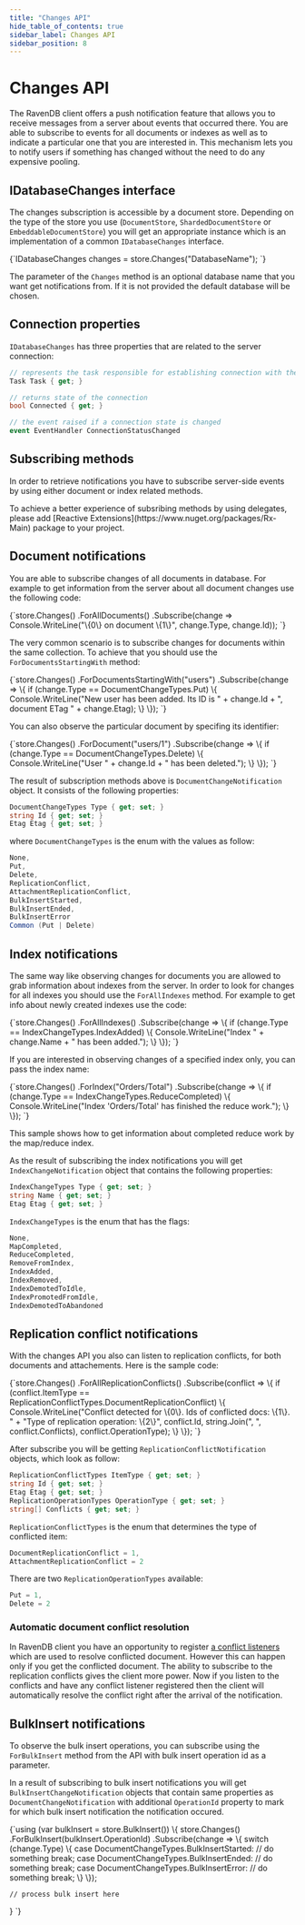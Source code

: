 ```yaml
---
title: "Changes API"
hide_table_of_contents: true
sidebar_label: Changes API
sidebar_position: 8
---
```



# Changes API

The RavenDB client offers a push notification feature that allows you to receive messages from a server about events that occurred there.
You are able to subscribe to events for all documents or indexes as well as to indicate a particular one that you are interested in. 
This mechanism lets you to notify users if something has changed without the need to do any expensive pooling. 

## IDatabaseChanges interface

The changes subscription is accessible by a document store. Depending on the type of the store you use (`DocumentStore`, `ShardedDocumentStore` or `EmbeddableDocumentStore`) you will get an appropriate instance
which is an implementation of a common `IDatabaseChanges` interface.

<TabItem value="getting_database_changes_instance" label="getting_database_changes_instance">
<CodeBlock language="csharp">
{`IDatabaseChanges changes = store.Changes("DatabaseName");
`}
</CodeBlock>
</TabItem>

The parameter of the `Changes` method is an optional database name that you want get notifications from. If it is not provided the default database will be chosen.

## Connection properties

`IDatabaseChanges` has three properties that are related to the server connection:

``` csharp 
// represents the task responsible for establishing connection with the server
Task Task { get; }

// returns state of the connection
bool Connected { get; }

// the event raised if a connection state is changed
event EventHandler ConnectionStatusChanged
```

## Subscribing methods

In order to retrieve notifications you have to subscribe server-side events by using either document or index related methods.

<Admonition type="info" title="">
To achieve a better experience of subsribing methods by using delegates, please add [Reactive Extensions](https://www.nuget.org/packages/Rx-Main) package to your project.
</Admonition>

## Document notifications

You are able to subscribe changes of all documents in database. For example to get information from the server about all document changes use the following code:

<TabItem value="subscribe_for_all_documents" label="subscribe_for_all_documents">
<CodeBlock language="csharp">
{`store.Changes()
     .ForAllDocuments()
     .Subscribe(change => Console.WriteLine("\{0\} on document \{1\}", change.Type, change.Id));
`}
</CodeBlock>
</TabItem>


The very common scenario is to subscribe changes for documents within the same collection. To achieve that you should use the `ForDocumentsStartingWith` method:

<TabItem value="subscribe_documents_starting_with" label="subscribe_documents_starting_with">
<CodeBlock language="csharp">
{`store.Changes()
	.ForDocumentsStartingWith("users")
	 .Subscribe(change =>
	 \{
		 if (change.Type == DocumentChangeTypes.Put)
		 \{
			 Console.WriteLine("New user has been added. Its ID is " + change.Id + ", document ETag " + change.Etag);
		 \}
	 \});
`}
</CodeBlock>
</TabItem>

You can also observe the particular document by specifing its identifier:

<TabItem value="subscribe_document_delete" label="subscribe_document_delete">
<CodeBlock language="csharp">
{`store.Changes()
	.ForDocument("users/1")
	 .Subscribe(change =>
	 \{
		 if (change.Type == DocumentChangeTypes.Delete)
		 \{
			 Console.WriteLine("User " + change.Id + " has been deleted.");
		 \}
	 \});
`}
</CodeBlock>
</TabItem>

The result of subscription methods above is `DocumentChangeNotification` object. It consists of the following properties:
``` csharp 
DocumentChangeTypes Type { get; set; }
string Id { get; set; }
Etag Etag { get; set; }
```

where `DocumentChangeTypes` is the enum with the values as follow:
``` csharp 
None,
Put,
Delete,
ReplicationConflict,
AttachmentReplicationConflict,
BulkInsertStarted,
BulkInsertEnded,
BulkInsertError
Common (Put | Delete)
```

## Index notifications

The same way like observing changes for documents you are allowed to grab information about indexes from the server. In order to look for changes for all indexes
you should use the `ForAllIndexes` method. For example to get info about newly created indexes use the code:

<TabItem value="subscribe_indexes" label="subscribe_indexes">
<CodeBlock language="csharp">
{`store.Changes()
	.ForAllIndexes()
	 .Subscribe(change =>
	 \{
		 if (change.Type == IndexChangeTypes.IndexAdded)
		 \{
			 Console.WriteLine("Index " + change.Name + " has been added.");
		 \}
	 \});
`}
</CodeBlock>
</TabItem>

If you are interested in observing changes of a specified index only, you can pass the index name:

<TabItem value="subscribe_index_reduce_completed" label="subscribe_index_reduce_completed">
<CodeBlock language="csharp">
{`store.Changes()
	.ForIndex("Orders/Total")
	 .Subscribe(change =>
	 \{
		 if (change.Type == IndexChangeTypes.ReduceCompleted)
		 \{
			 Console.WriteLine("Index 'Orders/Total' has finished the reduce work.");
		 \}
	 \});
`}
</CodeBlock>
</TabItem>

This sample shows how to get information about completed reduce work by the map/reduce index.


As the result of subscribing the index notifications you will get `IndexChangeNotification` object that contains the following properties:
``` csharp 
IndexChangeTypes Type { get; set; }
string Name { get; set; }
Etag Etag { get; set; }
```

`IndexChangeTypes` is the enum that has the flags:
``` csharp 
None,
MapCompleted,
ReduceCompleted,
RemoveFromIndex,
IndexAdded,
IndexRemoved,
IndexDemotedToIdle,
IndexPromotedFromIdle,
IndexDemotedToAbandoned
```

## Replication conflict notifications

With the changes API you also can listen to replication conflicts, for both documents and attachements. Here is the sample code:

<TabItem value="subscribe_documents_replication_conflict" label="subscribe_documents_replication_conflict">
<CodeBlock language="csharp">
{`store.Changes()
	.ForAllReplicationConflicts()
	.Subscribe(conflict =>
		\{
			if (conflict.ItemType == ReplicationConflictTypes.DocumentReplicationConflict)
			\{
				Console.WriteLine("Conflict detected for \{0\}. Ids of conflicted docs: \{1\}. " +
				                  "Type of replication operation: \{2\}",
				                  conflict.Id, 
								  string.Join(", ", conflict.Conflicts), 
								  conflict.OperationType);
			\}						
		\});
`}
</CodeBlock>
</TabItem>

After subscribe you will be getting `ReplicationConflictNotification` objects, which look as follow:

``` csharp 
ReplicationConflictTypes ItemType { get; set; }
string Id { get; set; }
Etag Etag { get; set; }
ReplicationOperationTypes OperationType { get; set; }
string[] Conflicts { get; set; }
```

`ReplicationConflictTypes` is the enum that determines the type of conflicted item:

``` csharp 
DocumentReplicationConflict = 1,
AttachmentReplicationConflict = 2
```

There are two `ReplicationOperationTypes` available:

``` csharp 
Put = 1,
Delete = 2
```

### Automatic document conflict resolution

In RavenDB client you have an opportunity to register [a conflict listeners](advanced/client-side-listeners#document-conflict-listener) which are used to resolve conflicted document. However this can happen
only if you get the conflicted document. The ability to subscribe to the replication conflicts gives the client more power. Now if you listen to the conflicts and have any conflict listener
registered then the client will automatically resolve the conflict right after the arrival of the notification.


## BulkInsert notifications

To observe the bulk insert operations, you can subscribe using the `ForBulkInsert` method from the API with bulk insert operation id as a parameter.

In a result of subscribing to bulk insert notifications you will get `BulkInsertChangeNotification` objects that contain same properties as `DocumentChangeNotification` with additional `OperationId` property to mark for which bulk insert notification the notification occured.

<TabItem value="subscribe_bulk_insert" label="subscribe_bulk_insert">
<CodeBlock language="csharp">
{`using (var bulkInsert = store.BulkInsert())
\{
	store.Changes()
		.ForBulkInsert(bulkInsert.OperationId)
		.Subscribe(change =>
		\{
			switch (change.Type)
			\{
				case DocumentChangeTypes.BulkInsertStarted:
					// do something
					break;
				case DocumentChangeTypes.BulkInsertEnded:
					// do something
					break;
				case DocumentChangeTypes.BulkInsertError:
					// do something
					break;
			\}
		\});

	// process bulk insert here
\}
`}
</CodeBlock>
</TabItem>


